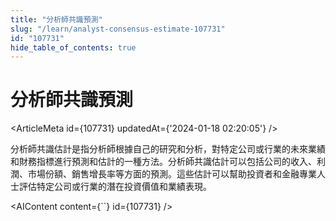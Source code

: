 ```yaml
---
title: "分析師共識預測"
slug: "/learn/analyst-consensus-estimate-107731"
id: "107731"
hide_table_of_contents: true
---
```



# 分析師共識預測

<ArticleMeta id={107731} updatedAt={'2024-01-18 02:20:05'} />
<div className='border-solid border-b border-t-0 my-4 border-[var(--ifm-color-gray-300)]' />

分析師共識估計是指分析師根據自己的研究和分析，對特定公司或行業的未來業績和財務指標進行預測和估計的一種方法。分析師共識估計可以包括公司的收入、利潤、市場份額、銷售增長率等方面的預測。這些估計可以幫助投資者和金融專業人士評估特定公司或行業的潛在投資價值和業績表現。

<AIContent content={``} id={107731} />
